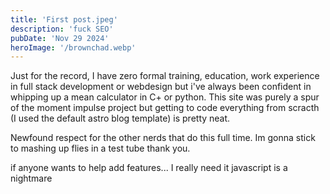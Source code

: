 ```yaml
---
title: 'First post.jpeg'
description: 'fuck SEO'
pubDate: 'Nov 29 2024'
heroImage: '/brownchad.webp'
---
```


Just for the record, I have zero formal training, education, work experience in full stack development or webdesign
but i've always been confident in whipping up a mean calculator in C+ or python. This site was purely a spur of the moment impulse project
but getting to code everything from scracth (I used the default astro blog template) is pretty neat. 

Newfound respect for the other nerds that do this full time. Im gonna stick to mashing up flies in a test tube thank you.

if anyone wants to help add features... I really need it javascript is a nightmare